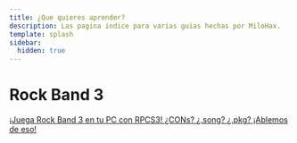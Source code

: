 ```yaml
---
title: ¿Que quieres aprender?
description: Las pagina indice para varias guias hechas por MiloHax.
template: splash
sidebar:
  hidden: true
---
```


# Rock Band 3
<CardGrid stagger>
	<a href="es/rb3pc/intro/disclaimers/" class="no-underline">
  <Card title="Rock Band 3 en PC" icon="document">
    ¡Juega Rock Band 3 en tu PC con RPCS3!
  </Card>
</a>
	<a href="es/rb3/ps3customs/intro/" class="no-underline">
  <Card title="Instalanado customs en PS3/RPCS3" icon="add-document">
    ¿CONs? ¿.song? ¿.pkg? ¡Ablemos de eso!
  </Card>
</a>
</CardGrid>